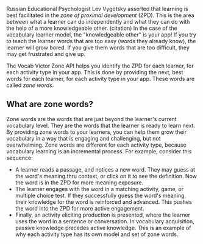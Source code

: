 Russian Educational Psychologist Lev Vygotsky asserted that learning is best facilitated in the _zone of proximal development_ (ZPD). This is the area between what a learner can do independently and what they can do with the help of a more knowledgeable other. (citation) In the case of the vocabulary learner model, the "knowledgeable other" is your app! If you try to teach the learner words that are too easy (words they already know), the learner will grow bored. If you give them words that are too difficult, they may get frustrated and give up.

The Vocab Victor Zone API helps you identify the ZPD for each learner, for each activity type in your app. This is done by providing the next, best words for each learner, for each activity type in your app. These words are called _zone words_.

## What are zone words?

Zone words are the words that are just beyond the learner's current vocabulary level. They are the words that the learner is ready to learn next. By providing zone words to your learners, you can help them grow their vocabulary in a way that is engaging and challenging, but not overwhelming. Zone words are different for each activity type, because vocabulary learning is an incremental process. For example, consider this sequence:

- A learner reads a passage, and notices a new word. They may guess at the word's meaning thru context, or click on it to see the definition. Now the word is in the ZPD for more meaning exposure.
- The learner engages with the word in a matching activity, game, or multiple choice test. If they successfully guess the word's meaning, their knowledge for the word is reinforced and advanced. This pushes the word into the ZPD for more active engagement.
- Finally, an activity eliciting production is presented, where the learner uses the word in a sentence or conversation. In vocabulary acquisition, passive knowledge precedes active knowledge. This is an example of why each activity type has its own model and set of zone words.
